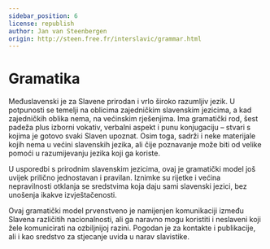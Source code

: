 ```yaml
---
sidebar_position: 6
license: republish
author: Jan van Steenbergen
origin: http://steen.free.fr/interslavic/grammar.html
---
```



# Gramatika

Međuslavenski je za Slavene prirodan i vrlo široko razumljiv jezik. U potpunosti se temelji na oblicima zajedničkim slavenskim jezicima, a kad zajedničkih oblika nema, na većinskim rješenjima. Ima gramatički rod, šest padeža plus izborni vokativ, verbalni aspekt i punu konjugaciju – stvari s kojima je gotovo svaki Slaven upoznat. Osim toga, sadrži i neke materijale kojih nema u većini slavenskih jezika, ali čije poznavanje može biti od velike pomoći u razumijevanju jezika koji ga koriste.

U usporedbi s prirodnim slavenskim jezicima, ovaj je gramatički model još uvijek prilično jednostavan i pravilan. Iznimke su rijetke i većina nepravilnosti otklanja se sredstvima koja daju sami slavenski jezici, bez unošenja ikakve izvještačenosti.

Ovaj gramatički model prvenstveno je namijenjen komunikaciji između Slavena različitih nacionalnosti, ali ga naravno mogu koristiti i neslaveni koji žele komunicirati na ozbiljnijoj razini. Pogodan je za kontakte i publikacije, ali i kao sredstvo za stjecanje uvida u narav slavistike.

<DocCardList />

